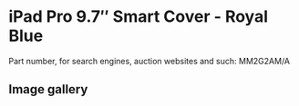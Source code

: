 
# iPad Pro 9.7″ Smart Cover - Royal Blue

Part number, for search engines, auction websites and such: MM2G2AM/A

## Image gallery

<div style={{ width: "768px" }}>
  <GalleryComponent
    images={[
      {
        original: "/everysource/MM2G2.webp",
        thumbnail: "/everypreview/MM2G2.webp",
      },
      {
        original: "/everysource/MM2G2_AV1_GOLD.webp",
        thumbnail: "/everypreview/MM2G2_AV1_GOLD.webp",
      },
      {
        original: "/everysource/MM2G2_AV1_ROSEGOLD.webp",
        thumbnail: "/everypreview/MM2G2_AV1_ROSEGOLD.webp",
      },
      {
        original: "/everysource/MM2G2_AV1_SILVER.webp",
        thumbnail: "/everypreview/MM2G2_AV1_SILVER.webp",
      },
      {
        original: "/everysource/MM2G2_AV1_SPACE_GRAY.webp",
        thumbnail: "/everypreview/MM2G2_AV1_SPACE_GRAY.webp",
      },
      {
        original: "/everysource/MM2G2_AV2.webp",
        thumbnail: "/everypreview/MM2G2_AV2.webp",
      },
      {
        original: "/everysource/MM2G2_AV3.webp",
        thumbnail: "/everypreview/MM2G2_AV3.webp",
      }
    ]}
  />
</div>